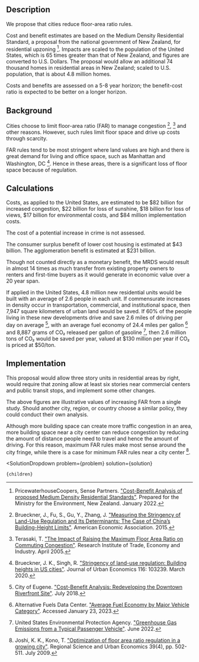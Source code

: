 

## Description

We propose that cities reduce floor-area ratio rules.

Cost and benefit estimates are based on the Medium Density Residential Standard, a proposal from the national government of New Zealand, for residential upzoning [^"1"]. Impacts are scaled to the population of the United States, which is 65 times greater than that of New Zealand, and figures are converted to U.S. Dollars. The proposal would allow an additional 74 thousand homes in residential areas in New Zealand; scaled to U.S. population, that is about 4.8 million homes.

Costs and benefits are assessed on a 5-8 year horizon; the benefit-cost ratio is expected to be better on a longer horizon.


## Background

Cities choose to limit floor-area ratio (FAR) to manage congestion [^"7"], [^"33"] and other reasons. However, such rules limit floor space and drive up costs through scarcity.

FAR rules tend to be most stringent where land values are high and there is great demand for living and office space, such as Manhattan and Washington, DC [^"6"]. Hence in these areas, there is a significant loss of floor space because of regulation.


## Calculations

Costs, as applied to the United States, are estimated to be $82 billion for increased congestion, $22 billion for loss of sunshine, $18 billion for loss of views, $17 billion for environmental costs, and $84 million implementation costs.

The cost of a potential increase in crime is not assessed.

The consumer surplus benefit of lower cost housing is estimated at $43 billion. The agglomeration benefit is estimated at $231 billion.

Though not counted directly as a monetary benefit, the MRDS would result in almost 14 times as much transfer from existing property owners to renters and first-time buyers as it would generate in economic value over a 20 year span.

If applied in the United States, 4.8 million new residential units would be built with an average of 2.6 people in each unit. If commensurate increases in density occur in transportation, commercial, and institutional space, then 7,947 square kilometers of urban land would be saved. If 60% of the people living in these new developments drive and save 2.6 miles of driving per day on average [^"2"], with an average fuel economy of 24.4 miles per gallon [^"3"] and 8,887 grams of CO₂ released per gallon of gasoline [^"4"], then 2.6 million tons of CO₂ would be saved per year, valued at $130 million per year if CO₂ is priced at $50/ton.


## Implementation

This proposal would allow three story units in residential areas by right, would require that zoning allow at least six stories near commercial centers and public transit stops, and implement some other changes.

The above figures are illustrative values of increasing FAR from a single study. Should another city, region, or country choose a similar policy, they could conduct their own analysis.

Although more building space can create more traffic congestion in an area, more building space near a city center can reduce congestion by reducing the amount of distance people need to travel and hence the amount of driving. For this reason, maximum FAR rules make most sense around the city fringe, while there is a case for minimum FAR rules near a city center [^"24"].

[^"1"]: PricewaterhouseCoopers, Sense Partners. ["Cost-Benefit Analysis of proposed Medium Density Residential Standards"](https://environment.govt.nz/assets/publications/Cost-benefit-analysis-of-proposed-MDRS-Jan-22.pdf). Prepared for the Ministry for the Environment, New Zealand. January 2022.

[^"2"]: City of Eugene. ["Cost-Benefit Analysis: Redeveloping the Downtown Riverfront Site"](https://eugene-or.gov/DocumentCenter/View/41336/Downtown-Riverfront-Cost-Benefit-Analysis-July-3-2018-?bidId=). July 2018.

[^"3"]: Alternative Fuels Data Center. ["Average Fuel Economy by Major Vehicle Category"](https://afdc.energy.gov/data/10310). Accessed January 23, 2023.

[^"4"]: United States Environmental Protection Agency. ["Greenhouse Gas Emissions from a Typical Passenger Vehicle"](https://www.epa.gov/greenvehicles/greenhouse-gas-emissions-typical-passenger-vehicle). June 2022.

[^"6"]: Brueckner, J. K., Singh, R. ["Stringency of land-use regulation: Building heights in US cities"](https://www.sciencedirect.com/science/article/abs/pii/S0094119020300103). Journal of Urban Economics 116: 103239. March 2020.

[^"7"]: Brueckner, J., Fu, S., Gu, Y., Zhang, J. ["Measuring the Stringency of Land-Use Regulation and Its Determinants: The Case of China’s Building-Height Limits"](https://www.semanticscholar.org/paper/Measuring-the-Stringency-of-Land-Use-Regulation-and-Brueckner-Fu/c31f9c68b035d1c5b4bf1f935229cdb5b8164973). American Economic Association. 2015.

[^"24"]: Joshi, K. K., Kono, T. ["Optimization of floor area ratio regulation in a growing city"](https://www.sciencedirect.com/science/article/abs/pii/S0166046209000155). Regional Science and Urban Economics 39(4), pp. 502-511. July 2009.

[^"33"]: Terasaki, T. ["The Impact of Raising the Maximum Floor Area Ratio on Commuting Congestion"](https://www.rieti.go.jp/en/publications/summary/05040001.html). Research Institute of Trade, Economy and Industry. April 2005.



  <SolutionDropdown 
    problem={problem} 
    solution={solution}
  >
    {children}
  </SolutionDropdown>